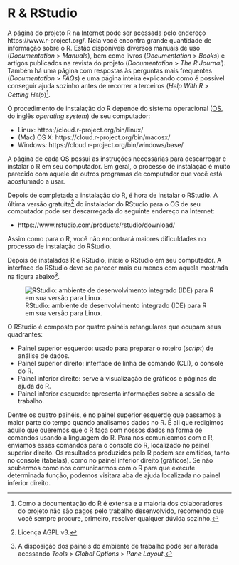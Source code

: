 # R & RStudio

A página do projeto R na Internet pode ser acessada pelo endereço https://www.r-project.org/. Nela você encontra grande quantidade de informação sobre o R. Estão disponíveis diversos manuais de uso (_Documentation_ > _Manuals_), bem como livros (_Documentation_ > _Books_) e artigos publicados na revista do projeto (_Documentation_ > _The R Journal_). Também há uma página com respostas às perguntas mais frequentes (_Documentation_ > _FAQs_) e uma página inteira explicando como é possível conseguir ajuda sozinho antes de recorrer a terceiros (_Help With R_ > _Getting Help_)[^ajuda].

[^ajuda]: Como a documentação do R é extensa e a maioria dos colaboradores do projeto não são pagos pelo trabalho desenvolvido, recomendo que você sempre procure, primeiro, resolver qualquer dúvida sozinho.

O procedimento de instalação do R depende do sistema operacional ([OS][os], do inglês *operating system*) de seu computador:

[os]: https://en.wikipedia.org/wiki/Operating_system

* Linux: https://cloud.r-project.org/bin/linux/
* (Mac) OS X: https://cloud.r-project.org/bin/macosx/
* Windows: https://cloud.r-project.org/bin/windows/base/

A página de cada OS possui as instruções necessárias para descarregar e instalar o R em seu computador. Em geral, o processo de instalação é muito parecido com aquele de outros programas de computador que você está acostumado a usar.

Depois de completada a instalação do R, é hora de instalar o RStudio. A última versão gratuíta[^rstudio] do instalador do RStudio para o OS de seu computador pode ser descarregada do seguinte endereço na Internet:

[^rstudio]: Licença AGPL v3.

* https://www.rstudio.com/products/rstudio/download/

Assim como para o R, você não encontrará maiores dificuldades no processo de instalação do RStudio.

Depois de instalados R e RStudio, inicie o RStudio em seu computador. A interface do RStudio deve se parecer mais ou menos com aquela mostrada na figura abaixo[^panes].

[^panes]: A disposição dos painéis do ambiente de trabalho pode ser alterada acessando _Tools_ > _Global Options_ > _Pane Layout_.

![RStudio: ambiente de desenvolvimento integrado (IDE) para R em sua versão para Linux.](img/rstudio.png)

O RStudio é composto por quatro painéis retangulares que ocupam seus quadrantes:

* Painel superior esquerdo: usado para preparar o roteiro (_script_) de análise de dados.
* Painel superior direito: interface de linha de comando (CLI), o console do R.
* Painel inferior direito: serve à visualização de gráficos e páginas de ajuda do R.
* Painel inferior esquerdo: apresenta informações sobre a sessão de trabalho.

Dentre os quatro painéis, é no painel superior esquerdo que passamos a maior parte do tempo quando analisamos dados no R. É ali que redigimos aquilo que queremos que o R faça com nossos dados na forma de comandos usando a linguagem do R. Para nos comunicamos com o R, enviamos esses comandos para o console do R, localizado no painel superior direito. Os resultados produzidos pelo R podem ser emitidos, tanto no console (tabelas), como no painel inferior direito (gráficos). Se não soubermos como nos comunicarmos com o R para que execute determinada função, podemos visitara aba de ajuda localizada no painel inferior direito.
